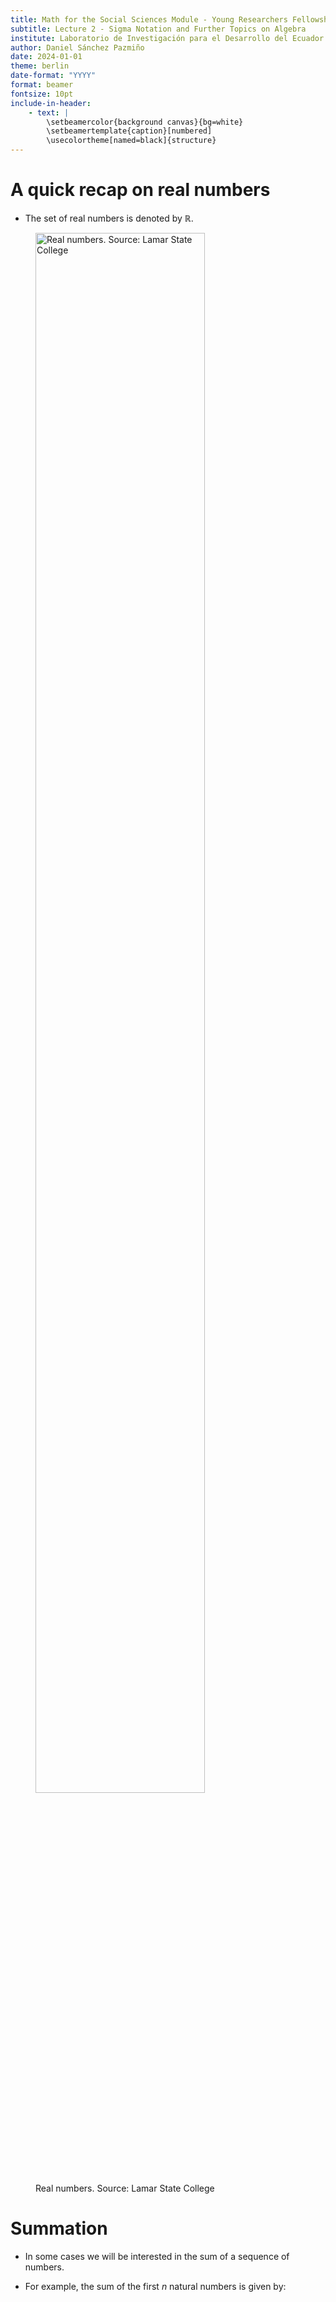 ```yaml
---
title: Math for the Social Sciences Module - Young Researchers Fellowship
subtitle: Lecture 2 - Sigma Notation and Further Topics on Algebra
institute: Laboratorio de Investigación para el Desarrollo del Ecuador
author: Daniel Sánchez Pazmiño
date: 2024-01-01
theme: berlin
date-format: "YYYY"
format: beamer
fontsize: 10pt
include-in-header:
    - text: |
        \setbeamercolor{background canvas}{bg=white}
        \setbeamertemplate{caption}[numbered]
        \usecolortheme[named=black]{structure}
---
```


# A quick recap on real numbers

- The set of real numbers is denoted by $\mathbb{R}$.

![Real numbers. Source: Lamar State College](img/real_numbers.png){height=80%}

# Summation

- In some cases we will be interested in the sum of a sequence of numbers.

- For example, the sum of the first $n$ natural numbers is given by: